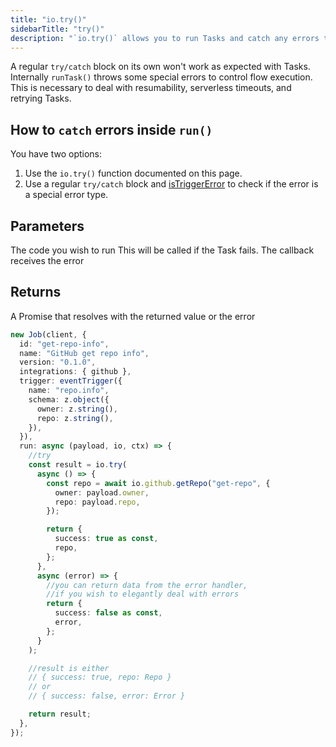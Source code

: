```yaml
---
title: "io.try()"
sidebarTitle: "try()"
description: "`io.try()` allows you to run Tasks and catch any errors that are thrown, it's similar to a normal `try/catch` block but works with [io.runTask()](/sdk/io/runtask)."
---
```


A regular `try/catch` block on its own won't work as expected with Tasks. Internally `runTask()` throws some special errors to control flow execution. This is necessary to deal with resumability, serverless timeouts, and retrying Tasks.

## How to `catch` errors inside `run()`

You have two options:

1. Use the `io.try()` function documented on this page.
2. Use a regular `try/catch` block and [isTriggerError](/sdk/isTriggerError) to check if the error is a special error type.

## Parameters

<ResponseField name="tryCallback" required>
  The code you wish to run
</ResponseField>

<ResponseField name="catchCallback" required>
  This will be called if the Task fails. The callback receives the error
</ResponseField>

## Returns

<ResponseField name="return" required>
  A Promise that resolves with the returned value or the error
</ResponseField>

<RequestExample>

```typescript Using io.try()
new Job(client, {
  id: "get-repo-info",
  name: "GitHub get repo info",
  version: "0.1.0",
  integrations: { github },
  trigger: eventTrigger({
    name: "repo.info",
    schema: z.object({
      owner: z.string(),
      repo: z.string(),
    }),
  }),
  run: async (payload, io, ctx) => {
    //try
    const result = io.try(
      async () => {
        const repo = await io.github.getRepo("get-repo", {
          owner: payload.owner,
          repo: payload.repo,
        });

        return {
          success: true as const,
          repo,
        };
      },
      async (error) => {
        //you can return data from the error handler,
        //if you wish to elegantly deal with errors
        return {
          success: false as const,
          error,
        };
      }
    );

    //result is either
    // { success: true, repo: Repo }
    // or
    // { success: false, error: Error }

    return result;
  },
});
```

</RequestExample>
